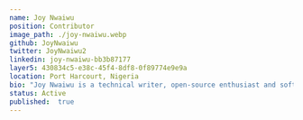 ---
name: Joy Nwaiwu
position: Contributor
image_path: ./joy-nwaiwu.webp
github: JoyNwaiwu
twitter: JoyNwaiwu2
linkedin: joy-nwaiwu-bb3b87177
layer5: 430834c5-e38c-45f4-8df8-0f89774e9e9a
location: Port Harcourt, Nigeria
bio: "Joy Nwaiwu is a technical writer, open-source enthusiast and software developer. She is goal-driven with a passion for creating and applying technologies to solve human challenges through well-thought-out solutions. She is stoked about learning new concepts, reading or binge-watching movies in her spare time."
status: Active
published:  true
---
